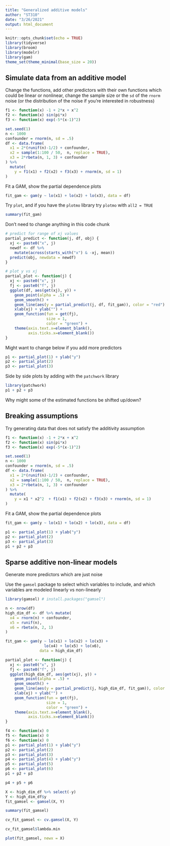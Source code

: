 ```yaml
---
title: "Generalized additive models"
author: "ST310"
date: "3/26/2021"
output: html_document
---
```


```r
knitr::opts_chunk$set(echo = TRUE)
library(tidyverse)
library(broom)
library(modelr)
library(gam)
theme_set(theme_minimal(base_size = 20))
```

## Simulate data from an additive model

Change the functions, add other predictors with their own functions which could be linear or nonlinear, change the sample size or the `sd` of the `rnorm` noise (or the distribution of the noise if you're interested in robustness)

```r
f1 <- function(x) -1 + 2*x + x^2 
f2 <- function(x) sin(pi*x) 
f3 <- function(x) exp(-5*(x-1)^2)

set.seed(1)
n <- 1000
confounder = rnorm(n, sd = .5)
df <- data.frame(
  x1 = 2*(runif(n)-1/2) + confounder,
  x2 = sample(1:100 / 50,  n, replace = TRUE),
  x3 = 2*rbeta(n, 1, 3) + confounder
) %>% 
  mutate(
    y = f1(x1) + f2(x2) + f3(x3) + rnorm(n, sd = 1)
)
```

Fit a GAM, show the partial dependence plots

```r
fit_gam <- gam(y ~ lo(x1) + lo(x2) + lo(x3), data = df)
```

Try `plot`, and if you have the `plotmo` library try `plotmo` with `all2 = TRUE`

```r
summary(fit_gam)
```

Don't need to change anything in this code chunk

```r
# predict for range of xj values
partial_predict <- function(j, df, obj) {
  xj <- paste0("x", j)
  newdf <- df %>% 
    mutate(across(starts_with("x") & -xj, mean))
  predict(obj, newdata = newdf)
}

# plot y vs xj
partial_plot <- function(j) {
  xj <- paste0("x", j)
  fj <- paste0("f", j)
  ggplot(df, aes(get(xj), y)) +
    geom_point(alpha = .5) +
    geom_smooth() +
    geom_line(aes(y = partial_predict(j, df, fit_gam)), color = "red") + 
    xlab(xj) + ylab("") +
    geom_function(fun = get(fj),
                  size = 1,
                  color = "green") +
    theme(axis.text.x=element_blank(),
          axis.ticks.x=element_blank())
}
```

Might want to change below if you add more predictors

```r
p1 <- partial_plot(1) + ylab("y")
p2 <- partial_plot(2)
p3 <- partial_plot(3)
```

Side by side plots by adding with the `patchwork` library

```r
library(patchwork)
p1 + p2 + p3
```



Why might some of the estimated functions be shifted up/down?

## Breaking assumptions

Try generating data that does not satisfy the additivity assumption

```r
f1 <- function(x) -1 + 2*x + x^2 
f2 <- function(x) sin(pi*x) 
f3 <- function(x) exp(-5*(x-1)^2)

set.seed(1)
n <- 1000
confounder = rnorm(n, sd = .5)
df <- data.frame(
  x1 = 2*(runif(n)-1/2) + confounder,
  x2 = sample(1:100 / 50,  n, replace = TRUE),
  x3 = 2*rbeta(n, 1, 3) + confounder
) %>% 
  mutate(
    y = x1 * x2^2  + f1(x1) + f2(x2) + f3(x3) + rnorm(n, sd = 1)
)
```

Fit a GAM, show the partial dependence plots

```r
fit_gam <- gam(y ~ lo(x1) + lo(x2) + lo(x3), data = df)
```


```r
p1 <- partial_plot(1) + ylab("y")
p2 <- partial_plot(2)
p3 <- partial_plot(3)
p1 + p2 + p3
```


## Sparse additive non-linear models

Generate more predictors which are just noise

Use the `gamsel` package to select which variables to include, and which variables are modeled linearly vs non-linearly

```r
library(gamsel) # install.packages("gamsel")
```


```r
n <- nrow(df)
high_dim_df <- df %>% mutate(
  x4 = rnorm(n) + confounder,
  x5 = runif(n),
  x6 = rbeta(n, 2, 1)
) 
```




```r
fit_gam <- gam(y ~ lo(x1) + lo(x2) + lo(x3) +
                 lo(x4) + lo(x5) + lo(x6),
               data = high_dim_df)
```


```r

partial_plot <- function(j) {
  xj <- paste0("x", j)
  fj <- paste0("f", j)
  ggplot(high_dim_df, aes(get(xj), y)) +
    geom_point(alpha = .5) +
    geom_smooth() +
    geom_line(aes(y = partial_predict(j, high_dim_df, fit_gam)), color = "red") + 
    xlab(xj) + ylab("") +
    geom_function(fun = get(fj),
                  size = 1,
                  color = "green") +
    theme(axis.text.x=element_blank(),
          axis.ticks.x=element_blank())
}

f4 <- function(x) 0
f5 <- function(x) 0
f6 <- function(x) 0
p1 <- partial_plot(1) + ylab("y")
p2 <- partial_plot(2)
p3 <- partial_plot(3)
p4 <- partial_plot(4) + ylab("y")
p5 <- partial_plot(5)
p6 <- partial_plot(6)
p1 + p2 + p3
```

```r
p4 + p5 + p6
```

```r
X <- high_dim_df %>% select(-y)
Y <- high_dim_df$y
fit_gamsel <- gamsel(X, Y)
```


```r
summary(fit_gamsel)
```


```r
cv_fit_gamsel <- cv.gamsel(X, Y)
```


```r
cv_fit_gamsel$lambda.min
```

```r
plot(fit_gamsel, newx = X)
```



